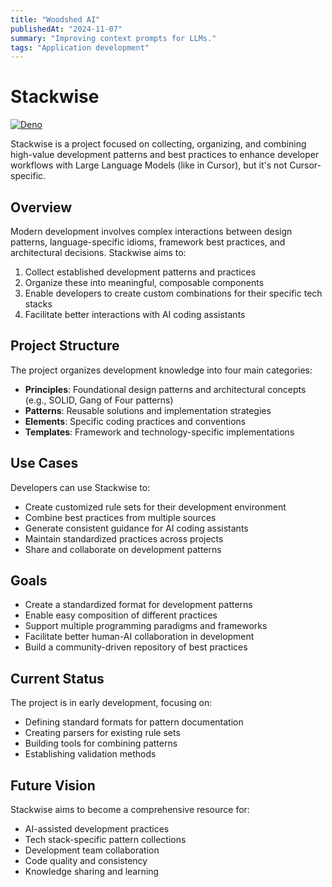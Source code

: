 ```yaml
---
title: "Woodshed AI"
publishedAt: "2024-11-07"
summary: "Improving context prompts for LLMs."
tags: "Application development"
---
```

# Stackwise

[![Deno](https://github.com/mpazaryna/stackwise/actions/workflows/deno.yml/badge.svg)](https://github.com/mpazaryna/stackwise)

Stackwise is a project focused on collecting, organizing, and combining high-value development patterns and best practices to enhance developer workflows with Large Language Models (like in Cursor), but it's not Cursor-specific.

## Overview

Modern development involves complex interactions between design patterns, language-specific idioms, framework best practices, and architectural decisions. Stackwise aims to:

1. Collect established development patterns and practices
2. Organize these into meaningful, composable components
3. Enable developers to create custom combinations for their specific tech stacks
4. Facilitate better interactions with AI coding assistants

## Project Structure

The project organizes development knowledge into four main categories:

- **Principles**: Foundational design patterns and architectural concepts (e.g., SOLID, Gang of Four patterns)
- **Patterns**: Reusable solutions and implementation strategies
- **Elements**: Specific coding practices and conventions
- **Templates**: Framework and technology-specific implementations

## Use Cases

Developers can use Stackwise to:

- Create customized rule sets for their development environment
- Combine best practices from multiple sources
- Generate consistent guidance for AI coding assistants
- Maintain standardized practices across projects
- Share and collaborate on development patterns

## Goals

- Create a standardized format for development patterns
- Enable easy composition of different practices
- Support multiple programming paradigms and frameworks
- Facilitate better human-AI collaboration in development
- Build a community-driven repository of best practices

## Current Status

The project is in early development, focusing on:

- Defining standard formats for pattern documentation
- Creating parsers for existing rule sets
- Building tools for combining patterns
- Establishing validation methods

## Future Vision

Stackwise aims to become a comprehensive resource for:

- AI-assisted development practices
- Tech stack-specific pattern collections
- Development team collaboration
- Code quality and consistency
- Knowledge sharing and learning

